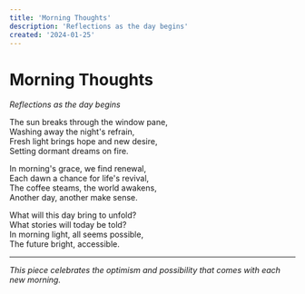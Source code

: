 ```yaml
---
title: 'Morning Thoughts'
description: 'Reflections as the day begins'
created: '2024-01-25'
---
```


# Morning Thoughts

_Reflections as the day begins_

The sun breaks through the window pane,  
Washing away the night's refrain,  
Fresh light brings hope and new desire,  
Setting dormant dreams on fire.

In morning's grace, we find renewal,  
Each dawn a chance for life's revival,  
The coffee steams, the world awakens,  
Another day, another make sense.

What will this day bring to unfold?  
What stories will today be told?  
In morning light, all seems possible,  
The future bright, accessible.

---

_This piece celebrates the optimism and possibility that comes with each new morning._
